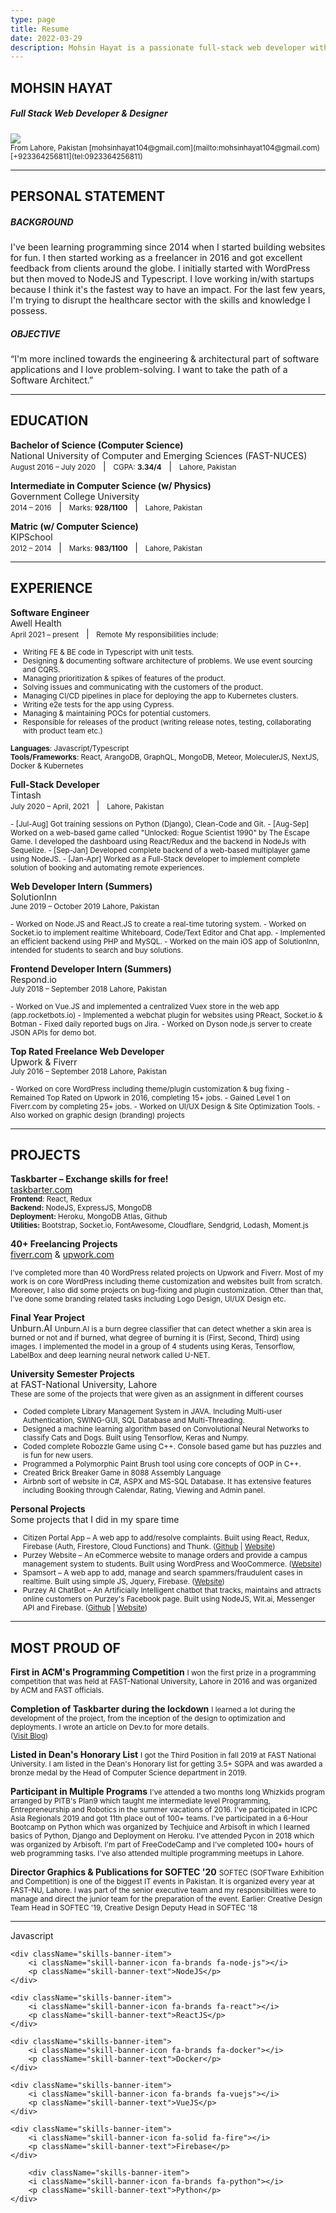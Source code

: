 ```yaml
---
type: page
title: Resume
date: 2022-03-29
description: Mohsin Hayat is a passionate full-stack web developer with extensive experience in frontend, backend, automation, and scaling of multiple web applications. He has more than two years of experience working with remote teams. He has done internships, freelancing, and multiple personal projects. He has also won first prize in a university-level programming competition and he is part of the dean's list of FAST-NUCES.
---
```


## MOHSIN HAYAT
<div className="designation-with-img">
    <h5>Full Stack Web Developer & Designer</h5> 
    <img className="resume-dp" src="/images/Mohsin_DP.jpg"/>
</div>

<small>
<i className="contact-icon fa-solid fa-location-pin"></i> From Lahore, Pakistan   
<i className="contact-icon fa-solid fa-envelope"></i> [mohsinhayat104@gmail.com](mailto:mohsinhayat104@gmail.com)   
<i className="contact-icon fa-solid fa-phone"></i> [+923364256811](tel:0923364256811)   

</small>

----

## <i className="resume-icon fa-solid fa-quote-right"></i> PERSONAL STATEMENT
##### BACKGROUND
I've been learning programming since 2014 when I started building websites for fun. I then started working as a freelancer in 2016 and got excellent feedback from clients around the globe. I initially started with WordPress but then moved to NodeJS and Typescript. I love working in/with startups because I think it's the fastest way to have an impact. For the last few years, I'm trying to disrupt the healthcare sector with the skills and knowledge I possess.
##### OBJECTIVE
“I'm more inclined towards the engineering & architectural part of software applications and I love problem-solving. I want to take the path of a Software Architect.”

---- 
## <i className="resume-icon fa-solid fa-graduation-cap"></i> EDUCATION
**Bachelor of Science (Computer Science)**   
National University of Computer and Emerging Sciences (FAST-NUCES)   
<small>August 2016 – July 2020</small> &nbsp; | &nbsp;  <small>CGPA: **3.34/4**</small> &nbsp; | &nbsp;  <small>Lahore, Pakistan</small>

**Intermediate in Computer Science (w/ Physics)**   
Government College University   
<small>2014 – 2016</small> &nbsp; | &nbsp;  <small>Marks: **928/1100**</small>  &nbsp; | &nbsp;  <small>Lahore, Pakistan</small>


**Matric (w/ Computer Science)**   
KIPSchool   
<small>2012 – 2014</small> &nbsp; | &nbsp;  <small>Marks: **983/1100**</small>  &nbsp; | &nbsp;  <small>Lahore, Pakistan</small>

----

## <i className="resume-icon fa-solid fa-briefcase"></i> EXPERIENCE

**Software Engineer**   
Awell Health   
<small>April 2021 – present</small>  &nbsp; | &nbsp;  <small>Remote</small>
<small>
My responsibilities include:
- Writing FE & BE code in Typescript with unit tests.
- Designing & documenting software architecture of problems. We use event sourcing and CQRS.
- Managing prioritization & spikes of features of the product.
- Solving issues and communicating with the customers of the product.
- Managing CI/CD pipelines in place for deploying the app to Kubernetes clusters.
- Writing e2e tests for the app using Cypress.
- Managing & maintaining POCs for potential customers.
- Responsible for releases of the product (writing release notes, testing, collaborating with product team etc.)   

**Languages**: Javascript/Typescript   
**Tools/Frameworks**: React, ArangoDB, GraphQL, MongoDB, Meteor, MoleculerJS, NextJS, Docker & Kubernetes
</small>

**Full-Stack Developer**   
Tintash   
<small>July 2020 – April, 2021</small> &nbsp; | &nbsp; <small>Lahore, Pakistan</small>

<small>
- [Jul-Aug] Got training sessions on Python (Django), Clean-Code and Git.
- [Aug-Sep] Worked on a web-based game called "Unlocked: Rogue Scientist 1990" by The Escape Game. I developed the dashboard using React/Redux and the backend in NodeJs with Sequelize.
- [Sep-Jan] Developed complete backend of a web-based multiplayer game using NodeJS.
- [Jan-Apr] Worked as a Full-Stack developer to implement complete solution of booking and automating remote experiences.
</small>

**Web Developer Intern (Summers)**   
SolutionInn   
<small>June 2019 – October 2019 Lahore, Pakistan</small>

<small>
- Worked on Node.JS and React.JS to create a real-time tutoring system.
- Worked on Socket.io to implement realtime Whiteboard, Code/Text Editor and Chat app.
- Implemented an efficient backend using PHP and MySQL.
- Worked on the main iOS app of SolutionInn, intended for students to search and buy solutions.
</small>

**Frontend Developer Intern (Summers)**   
Respond.io   
<small>July 2018 – September 2018 Lahore, Pakistan</small>

<small>
- Worked on Vue.JS and implemented a centralized Vuex store in the web app (app.rocketbots.io)
- Implemented a webchat plugin for websites using PReact, Socket.io & Botman
- Fixed daily reported bugs on Jira.
- Worked on Dyson node.js server to create JSON APIs for demo bot.
</small>

**Top Rated Freelance Web Developer**   
Upwork & Fiverr   
<small>July 2016 – September 2018 Lahore, Pakistan</small>

<small>
- Worked on core WordPress including theme/plugin customization & bug fixing
- Remained Top Rated on Upwork in 2016, completing 15+ jobs.
- Gained Level 1 on Fiverr.com by completing 25+ jobs.
- Worked on UI/UX Design & Site Optimization Tools.
- Also worked on graphic design (branding) projects
</small>

----

## <i className="resume-icon fa-solid fa-code"></i> PROJECTS
**Taskbarter – Exchange skills for free!**   
[taskbarter.com](https://taskbarter.com)   
<small>
**Frontend**: React, Redux   
**Backend:** NodeJS, ExpressJS, MongoDB   
**Deployment:** Heroku, MongoDB Atlas, Github    
**Utilities:** Bootstrap, Socket.io, FontAwesome, Cloudflare, Sendgrid, Lodash, Moment.js
</small>

**40+ Freelancing Projects**   
[fiverr.com](https://fiverr.com) & [upwork.com](https://upwork.com)

<small>
I've completed more than 40 WordPress related projects on Upwork and Fiverr. Most of my work is on core WordPress including theme customization and websites built from scratch. Moreover, I also did some projects on bug-fixing and plugin customization. Other than that, I've done some branding related tasks including Logo Design, UI/UX Design etc.
</small>

**Final Year Project**   
Unburn.AI
<small>
Unburn.AI is a burn degree classifier that can detect whether a skin area is burned or not and if burned, what degree of burning it is (First, Second, Third) using images. I implemented the model in a group of 4 students using Keras, Tensorflow, LabelBox and deep learning neural network called U-NET.
</small>

**University Semester Projects**   
at FAST-National University, Lahore    
<small>
These are some of the projects that were given as an assignment in different courses
- Coded complete Library Management System in JAVA. Including Multi-user Authentication, SWING-GUI, SQL Database and Multi-Threading.
- Designed a machine learning algorithm based on Convolutional Neural Networks to classify Cats and Dogs. Built using Tensorflow, Keras and Numpy.
- Coded complete Robozzle Game using C++. Console based game but has puzzles and is fun for new users.
- Programmed a Polymorphic Paint Brush tool using core concepts of OOP in C++.
- Created Brick Breaker Game in 8088 Assembly Language
- Airbnb sort of website in C#, ASPX and MS-SQL Database. It has extensive features including Booking through Calendar, Rating, Viewing and Admin panel.
</small>

**Personal Projects**   
Some projects that I did in my spare time
<small>
- Citizen Portal App – A web app to add/resolve complaints. Built using React, Redux, Firebase (Auth, Firestore, Cloud Functions) and Thunk. ([Github](https://github.com/mohsinht/citizen-portal-app) | [Website](https://pm-citizen-portal.firebaseapp.com/))
- Purzey Website – An eCommerce website to manage orders and provide a campus management system to students. Built using WordPress and WooCommerce. ([Website](https://purzey.pk/))
- Spamsort – A web app to add, manage and search spammers/fraudulent cases in realtime. Built using simple JS, Jquery, Firebase. ([Website](https://spamsort.com))
- Purzey AI ChatBot – An Artificially Intelligent chatbot that tracks, maintains and attracts online customers on Purzey's Facebook page. Built using NodeJS, Wit.ai, Messenger API and Firebase. ([Github](https://github.com/mohsinht/purzeyChatBot) | [Website](https://m.me/purzey))
</small>

----
## <i className="resume-icon fa-solid fa-medal"></i> MOST PROUD OF

**First in ACM's Programming Competition**
<small>
I won the first prize in a programming competition that was held at FAST-National University, Lahore in 2016 and was organized by ACM and FAST officials.
</small>

**Completion of Taskbarter during the lockdown**
<small>
I learned a lot during the development of the project, from the inception of the design to optimization and deployments. I wrote an article on Dev.to for more details.   
([Visit Blog](https://dev.to/mohsinht/taskbarter-exchange-tasks-for-free-3gn1))
</small>


**Listed in Dean's Honorary List**
<small>
I got the Third Position in fall 2019 at FAST National University. I am listed in the Dean's Honorary list for getting 3.5+ SGPA and was awarded a bronze medal by the Head of Computer Science department in 2019.
</small>

**Participant in Multiple Programs**
<small>
I've attended a two months long Whizkids program arranged by PITB's Plan9 which taught me intermediate level Programming, Entrepreneurship and Robotics in the summer vacations of 2016. I've participated in ICPC Asia Regionals 2019 and got 11th place out of 100+ teams. I've participated in a 6-Hour Bootcamp on Python which was organized by Techjuice and Arbisoft in which I learned basics of Python, Django and Deployment on Heroku. I've attended Pycon in 2018 which was organized by Arbisoft. I'm part of FreeCodeCamp and I've completed 100+ hours of web programming tasks. I've also attended multiple programming meetups in Lahore.
</small>

**Director Graphics & Publications for SOFTEC '20**
<small>
SOFTEC (SOFTware Exhibition and Competition) is one of the biggest IT events in Pakistan. It is organized every year at FAST-NU, Lahore. I was part of the senior executive team and my responsibilities were to manage and direct the junior team for the preparation of the event. Earlier: Creative Design Team Head in SOFTEC '19, Creative Design Deputy Head in SOFTEC '18
</small>

----

<div className="skills-banner">
    <div className="skills-banner-item">
        <i className="skill-banner-icon fa-brands fa-js"></i>
        <p className="skill-banner-text">Javascript</p>
    </div>

    <div className="skills-banner-item">
        <i className="skill-banner-icon fa-brands fa-node-js"></i>
        <p className="skill-banner-text">NodeJS</p>
    </div>

    <div className="skills-banner-item">
        <i className="skill-banner-icon fa-brands fa-react"></i>
        <p className="skill-banner-text">ReactJS</p>
    </div>

    <div className="skills-banner-item">
        <i className="skill-banner-icon fa-brands fa-docker"></i>
        <p className="skill-banner-text">Docker</p>
    </div>

    <div className="skills-banner-item">
        <i className="skill-banner-icon fa-brands fa-vuejs"></i>
        <p className="skill-banner-text">VueJS</p>
    </div>

    <div className="skills-banner-item">
        <i className="skill-banner-icon fa-solid fa-fire"></i>
        <p className="skill-banner-text">Firebase</p>
    </div>

        <div className="skills-banner-item">
        <i className="skill-banner-icon fa-brands fa-python"></i>
        <p className="skill-banner-text">Python</p>
    </div>
</div>